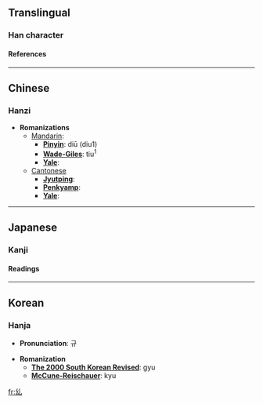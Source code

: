 ==Translingual==
===Han character===
{{Han char|rad=乙|as=03|sn=4|so=|four=|canj=女戈山 (VIU)|cmean=}}
====References====
{{Han ref|kx=0084.071|dkj=00176|hdz=10052.060|uh=4E63|ud=20067}}

----
==Chinese==
===Hanzi===


* '''Romanizations'''
** [[Mandarin]]:
*** '''[[Pinyin]]''': diū (diu1)
*** '''[[Wade-Giles]]''': tiu<sup>1</sup>
*** '''[[Yale]]''': 
**[[Cantonese]]
***'''[[Jyutping]]''':
***'''[[Penkyamp]]''': 
***'''[[Yale]]''': 


----
==Japanese==
===Kanji===


{{ja-kanji|grade=|rs=乙03|simple=}}
====Readings====
{{ja-readings|on=[[きゅう]] (kyū)|kun=}}


----
==Korean==
===Hanja===

* '''Pronunciation''': 규

* '''Romanization'''
** '''[[The 2000 South Korean Revised Romanization|The 2000 South Korean Revised]]''': gyu
** '''[[McCune-Reischauer]]''': kyu


[[fr:乣]]